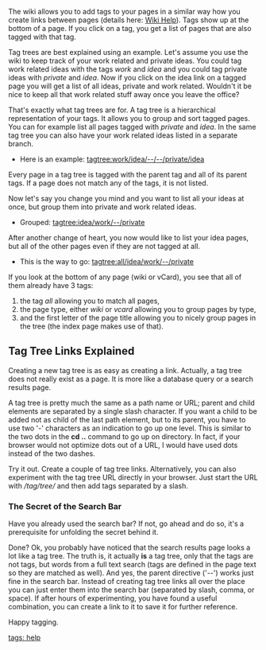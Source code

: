The wiki allows you to add tags to your pages in a similar way how you create links between pages (details here: [[Wiki Help]]). Tags show up at the bottom of a page. If you click on a tag, you get a list of pages that are also tagged with that tag.

Tag trees are best explained using an example. Let's assume you use the wiki to keep track of your work related and private ideas. You could tag work related ideas with the tags ''work'' and ''idea'' and you could tag private ideas with ''private'' and ''idea''. Now if you click on the idea link on a tagged page you will get a list of all ideas, private and work related. Wouldn't it be nice to keep all that work related stuff away once you leave the office?

That's exactly what tag trees are for. A tag tree is a hierarchical representation of your tags. It allows you to group and sort tagged pages. You can for example list all pages tagged with ''private'' and ''idea''. In the same tag tree you can also have your work related ideas listed in a separate branch.

* Here is an example: [[tagtree:work/idea/--/--/private/idea]] 

Every page in a tag tree is tagged with the parent tag and all of its parent tags. If a page does not match any of the tags, it is not listed.

Now let's say you change you mind and you want to list all your ideas at once, but group them into private and work related ideas.

* Grouped: [[tagtree:idea/work/--/private]]

After another change of heart, you now would like to list your idea pages, but all of the other pages even if they are not tagged at all. 

* This is the way to go: [[tagtree:all/idea/work/--/private]]

If you look at the bottom of any page (wiki or vCard), you see that all of them already have 3 tags: 

# the tag ''all'' allowing you to match all pages,
# the page type, either ''wiki'' or ''vcard'' allowing you to group pages by type,
# and the first letter of the page title allowing you to nicely group pages in the tree (the index page makes use of that).

== Tag Tree Links Explained ==
Creating a new tag tree is as easy as creating a link. Actually, a tag tree does not really exist as a page. It is more like a database query or a search results page.

A tag tree is pretty much the same as a path name or URL; parent and child elements are separated by a single slash character. If you want a child to be added not as child of the last path element, but to its parent, you have to use two '-' characters as an indication to go up one level. This is similar to the two dots in the '''cd ..''' command to go up on directory. In fact, if your browser would not optimize dots out of a URL, I would have used dots instead of the two dashes.

Try it out. Create a couple of tag tree links. Alternatively, you can also experiment with the tag tree URL directly in your browser. Just start the URL with ''/tag/tree/'' and then add tags separated by a slash. 

=== The Secret of the Search Bar ===
Have you already used the search bar? If not, go ahead and do so, it's a prerequisite for unfolding the secret behind it.

Done? Ok, you probably have noticed that the search results page looks a lot like a tag tree. The truth is, it actually '''is''' a tag tree, only that the tags are not tags, but words from a full text search (tags are defined in the page text so they are matched as well). And yes, the parent directive ('--') works just fine in the search bar. Instead of creating tag tree links all over the place you can just enter them into the search bar (separated by slash, comma, or space). If after hours of experimenting, you have found a useful combination, you can create a link to it to save it for further reference.

Happy tagging.

[[tags: help]]
